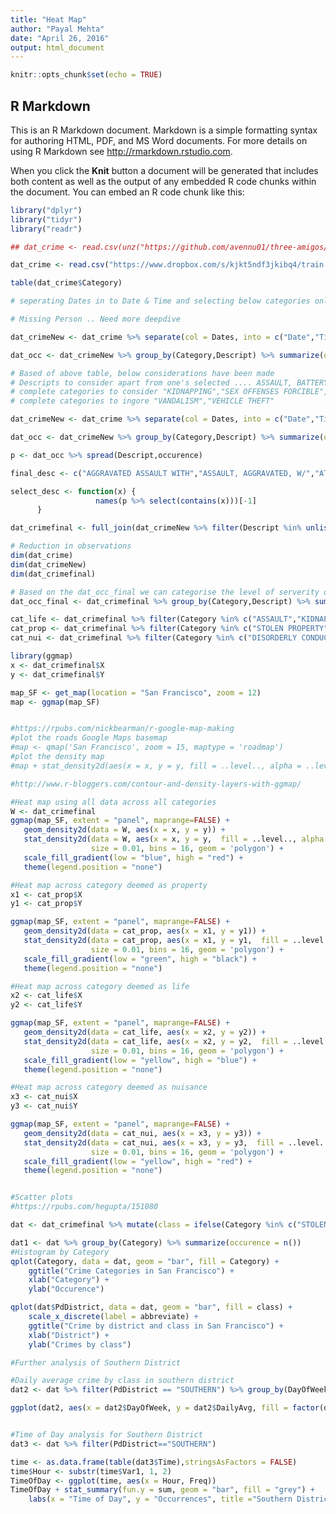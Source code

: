 ```yaml
---
title: "Heat Map"
author: "Payal Mehta"
date: "April 26, 2016"
output: html_document
---
```


```r
knitr::opts_chunk$set(echo = TRUE)
```

## R Markdown

This is an R Markdown document. Markdown is a simple formatting syntax for authoring HTML, PDF, and MS Word documents. For more details on using R Markdown see <http://rmarkdown.rstudio.com>.

When you click the **Knit** button a document will be generated that includes both content as well as the output of any embedded R code chunks within the document. You can embed an R code chunk like this:


```r

library("dplyr")
library("tidyr")
library("readr")

## dat_crime <- read.csv(unz("https://github.com/avennu01/three-amigos/blob/master/train.csv.zip","train.csv")) .. unable to direclty read data from GitHub

dat_crime <- read.csv("https://www.dropbox.com/s/kjkt5ndf3jkibq4/train.csv?raw=1")

table(dat_crime$Category)

# seperating Dates in to Date & Time and selecting below categories only, rest have been eliminated based on group consensus since they dint have impact on our end objective

# Missing Person .. Need more deepdive 

dat_crimeNew <- dat_crime %>% separate(col = Dates, into = c("Date","Time"), sep = " ",fill = "right" ) %>% filter(Category %in% c("ASSAULT","DISORDERLY CONDUCT","DRUNKENNESS","DRUG/NARCOTIC","KIDNAPPING","LARCENY/THEFT","LOITERING","MISSING PERSON","NON-CRIMINAL","ROBBERY","SECONDARY CODES","SEX OFFENSES FORCIBLE","SEX OFFENSES NON FORCIBLE","STOLEN PROPERTY","SUSPICIOUS OCC","VANDALISM","VEHICLE THEFT"))

dat_occ <- dat_crimeNew %>% group_by(Category,Descript) %>% summarize(occurence= n())

# Based of above table, below considerations have been made 
# Descripts to consider apart from one's selected .... ASSAULT, BATTERY,STALKING,LOITERING,
# complete categories to consider "KIDNAPPING","SEX OFFENSES FORCIBLE","SEX OFFENSES NON FORCIBLE"
# complete categories to ingore "VANDALISM","VEHICLE THEFT"

dat_crimeNew <- dat_crime %>% separate(col = Dates, into = c("Date","Time"), sep = " ",fill = "right" ) %>% filter(Category %in% c("ASSAULT","DISORDERLY CONDUCT","DRUNKENNESS","DRUG/NARCOTIC","KIDNAPPING","LARCENY/THEFT","LOITERING","MISSING PERSON","NON-CRIMINAL","ROBBERY","SECONDARY CODES","SEX OFFENSES FORCIBLE","SEX OFFENSES NON FORCIBLE","STOLEN PROPERTY","SUSPICIOUS OCC"))

dat_occ <- dat_crimeNew %>% group_by(Category,Descript) %>% summarize(occurence= n())

p <- dat_occ %>% spread(Descript,occurence)

final_desc <- c("AGGRAVATED ASSAULT WITH","ASSAULT, AGGRAVATED, W/","ATTEMPTED HOMICIDE WITH","ATTEMPTED MAYHEM WITH","ATTEMPTED SIMPLE","BATTERY WITH","MAYHEM WITH","THREATS AGAINST","WILLFUL CRUELTY","COMMITTING PUBLIC","DISTURBING THE PEAC","MAINTAINING A PUBLIC","FOR SALE","SALE OF","UNDER INFLUENCE","UNDER THE INFLUENCE","ATTEMPTED PETTY THEFT","GRAND THEFT PICK","GRAND THEFT PURSE","PETTY THEFT","THEFT, DRUNK ROLL,","AIDED CASE, DOG","AIDED CASE, INJURED","ASSAULT TO ROB WITH ","ATTEMPTED ROBBERY ON THE STREET","ATTEMPTED ROBBERY WITH","ROBBERY ON THE STREET ","ROBBERY, ARMED WITH A ","ROBBERY, BODILY","ASSAULT BY JUVENILE","SHOOTING BY JUVENILE","ANNOY OR MOLEST","STOLEN CELLULAR PHONE","STOLEN ELECTRONICS","SUSPICIOUS A","SUSPICIOUS OCCU","SUSPICIOUS PER","MISSING")

select_desc <- function(x) { 
                   names(p %>% select(contains(x)))[-1]
      }

dat_crimefinal <- full_join(dat_crimeNew %>% filter(Descript %in% unlist(lapply(final_desc,select_desc))),dat_crimeNew %>% filter(Category %in% c("KIDNAPPING","SEX OFFENSES FORCIBLE","SEX OFFENSES NON FORCIBLE")))

# Reduction in observations
dim(dat_crime)
dim(dat_crimeNew)
dim(dat_crimefinal)

# Based on the dat_occ_final we can categorise the level of serverity of crime if we want to show our results in such manner 
dat_occ_final <- dat_crimefinal %>% group_by(Category,Descript) %>% summarize(occurence= n())

cat_life <- dat_crimefinal %>% filter(Category %in% c("ASSAULT","KIDNAPPING","MISSING PERSON","SECONDARY CODES","SEX OFFENSES FORCIBLE","SEX OFFENSES NON FORCIBLE","SUSPICIOUS OCC"))
cat_prop <- dat_crimefinal %>% filter(Category %in% c("STOLEN PROPERTY","ROBBERY","LARCENY/THEFT"))
cat_nui <- dat_crimefinal %>% filter(Category %in% c("DISORDERLY CONDUCT","DRUG/NARCOTIC","DRUNKENNESS","NON-CRIMINAL"))

```



```r
library(ggmap)
x <- dat_crimefinal$X
y <- dat_crimefinal$Y

map_SF <- get_map(location = "San Francisco", zoom = 12)
map <- ggmap(map_SF)


#https://rpubs.com/nickbearman/r-google-map-making
#plot the roads Google Maps basemap
#map <- qmap('San Francisco', zoom = 15, maptype = 'roadmap')
#plot the density map
#map + stat_density2d(aes(x = x, y = y, fill = ..level.., alpha = ..level..), data = dat_crimefinal, geom = "polygon") + scale_fill_gradient(low = "blue", high = "red")

#http://www.r-bloggers.com/contour-and-density-layers-with-ggmap/

#Heat map using all data across all categories
W <- dat_crimefinal
ggmap(map_SF, extent = "panel", maprange=FALSE) +
   geom_density2d(data = W, aes(x = x, y = y)) +
   stat_density2d(data = W, aes(x = x, y = y,  fill = ..level.., alpha = ..level..),
                  size = 0.01, bins = 16, geom = 'polygon') +
   scale_fill_gradient(low = "blue", high = "red") +
   theme(legend.position = "none")

#Heat map across category deemed as property
x1 <- cat_prop$X
y1 <- cat_prop$Y

ggmap(map_SF, extent = "panel", maprange=FALSE) +
   geom_density2d(data = cat_prop, aes(x = x1, y = y1)) +
   stat_density2d(data = cat_prop, aes(x = x1, y = y1,  fill = ..level.., alpha = ..level..),
                  size = 0.01, bins = 16, geom = 'polygon') +
   scale_fill_gradient(low = "green", high = "black") +
   theme(legend.position = "none")

#Heat map across category deemed as life
x2 <- cat_life$X
y2 <- cat_life$Y

ggmap(map_SF, extent = "panel", maprange=FALSE) +
   geom_density2d(data = cat_life, aes(x = x2, y = y2)) +
   stat_density2d(data = cat_life, aes(x = x2, y = y2,  fill = ..level.., alpha = ..level..),
                  size = 0.01, bins = 16, geom = 'polygon') +
   scale_fill_gradient(low = "yellow", high = "blue") +
   theme(legend.position = "none")

#Heat map across category deemed as nuisance
x3 <- cat_nui$X
y3 <- cat_nui$Y

ggmap(map_SF, extent = "panel", maprange=FALSE) +
   geom_density2d(data = cat_nui, aes(x = x3, y = y3)) +
   stat_density2d(data = cat_nui, aes(x = x3, y = y3,  fill = ..level.., alpha = ..level..),
                  size = 0.01, bins = 16, geom = 'polygon') +
   scale_fill_gradient(low = "yellow", high = "red") +
   theme(legend.position = "none")


#Scatter plots
#https://rpubs.com/hegupta/151080

dat <- dat_crimefinal %>% mutate(class = ifelse(Category %in% c("STOLEN PROPERTY","ROBBERY","LARCENY/THEFT"), "Prop", ifelse(Category %in% c("DISORDERLY CONDUCT","DRUG/NARCOTIC","DRUNKENNESS","NON-CRIMINAL"), "Nui", "Life")))

dat1 <- dat %>% group_by(Category) %>% summarize(occurence = n())
#Histogram by Category
qplot(Category, data = dat, geom = "bar", fill = Category) +
    ggtitle("Crime Categories in San Francisco") +
    xlab("Category") + 
    ylab("Occurence")

qplot(dat$PdDistrict, data = dat, geom = "bar", fill = class) +
    scale_x_discrete(label = abbreviate) +
    ggtitle("Crime by district and class in San Francisco") +
    xlab("District") + 
    ylab("Crimes by class")

#Further analysis of Southern District

#Daily average crime by class in southern district
dat2 <- dat %>% filter(PdDistrict == "SOUTHERN") %>% group_by(DayOfWeek, class) %>% summarize(DailyAvg = mean(n()))

ggplot(dat2, aes(x = dat2$DayOfWeek, y = dat2$DailyAvg, fill = factor(dat2$class) )) + geom_bar(stat="identity") + labs(x = "Day of Week", y = "Daily Average", title = "Daily Avg Crime by class for Southern District")


#Time of Day analysis for Southern District
dat3 <- dat %>% filter(PdDistrict=="SOUTHERN")

time <- as.data.frame(table(dat3$Time),stringsAsFactors = FALSE)
time$Hour <- substr(time$Var1, 1, 2)
TimeOfDay <- ggplot(time, aes(x = Hour, Freq))
TimeOfDay + stat_summary(fun.y = sum, geom = "bar", fill = "grey") +
    labs(x = "Time of Day", y = "Occurrences", title ="Southern District crime timings") 
  





```

